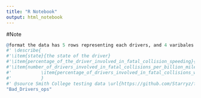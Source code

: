 ```yaml
---
title: "R Notebook"
output: html_notebook
---
```


#Note
```r
@format the data has 5 rows representing each drivers, and 4 varibales:
#' \describe{
#'\item{state}{the state of the driver}
#'\item{percentage_of_the_driver_involved_in_fatal_collision_speeding}{percentage of the driver involved in fatal collision who is speeding}
#'\item{number_of_drivers_involved_in_fatal_collisions_per_billion_miles}{number_of_drivers_involved_in_fatal_collisions_per_billion_miles}
#'           \item{percentage_of_drivers_involved_in_fatal_collisions_who_were_alcohol_impaired}{percentage_of_drivers_involved_in_fatal_collisions_who_were_alcohol_impaired}
#'           }
#' @source Smith College testing data \url{https://github.com/Starryz/fivethirtyeight/wiki/Instructions}
"Bad_Drivers_ops"
```

